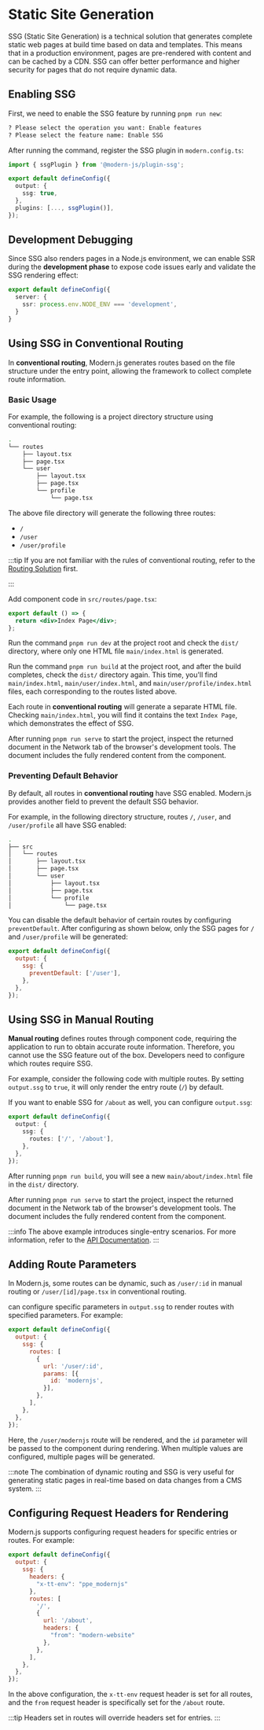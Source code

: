 ---
---

# Static Site Generation

SSG (Static Site Generation) is a technical solution that generates complete static web pages at build time based on data and templates. This means that in a production environment, pages are pre-rendered with content and can be cached by a CDN. SSG can offer better performance and higher security for pages that do not require dynamic data.

## Enabling SSG

First, we need to enable the SSG feature by running `pnpm run new`:

```bash
? Please select the operation you want: Enable features
? Please select the feature name: Enable SSG
```

After running the command, register the SSG plugin in `modern.config.ts`:

```ts title="modern.config.ts"
import { ssgPlugin } from '@modern-js/plugin-ssg';

export default defineConfig({
  output: {
    ssg: true,
  },
  plugins: [..., ssgPlugin()],
});
```

## Development Debugging

Since SSG also renders pages in a Node.js environment, we can enable SSR during the **development phase** to expose code issues early and validate the SSG rendering effect:

```ts title="modern.config.ts"
export default defineConfig({
  server: {
    ssr: process.env.NODE_ENV === 'development',
  }
}
```

## Using SSG in Conventional Routing

In **conventional routing**, Modern.js generates routes based on the file structure under the entry point, allowing the framework to collect complete route information.

### Basic Usage

For example, the following is a project directory structure using conventional routing:

```bash
.
└── routes
    ├── layout.tsx
    ├── page.tsx
    └── user
        ├── layout.tsx
        ├── page.tsx
        └── profile
            └── page.tsx
```

The above file directory will generate the following three routes:

- `/`
- `/user`
- `/user/profile`

:::tip
If you are not familiar with the rules of conventional routing, refer to the [Routing Solution](/guides/basic-features/routes) first.

:::

Add component code in `src/routes/page.tsx`:

```jsx title="src/routes/page.tsx"
export default () => {
  return <div>Index Page</div>;
};
```

Run the command `pnpm run dev` at the project root and check the `dist/` directory, where only one HTML file `main/index.html` is generated.

Run the command `pnpm run build` at the project root, and after the build completes, check the `dist/` directory again. This time, you'll find `main/index.html`, `main/user/index.html`, and `main/user/profile/index.html` files, each corresponding to the routes listed above.

Each route in **conventional routing** will generate a separate HTML file. Checking `main/index.html`, you will find it contains the text `Index Page`, which demonstrates the effect of SSG.

After running `pnpm run serve` to start the project, inspect the returned document in the Network tab of the browser's development tools. The document includes the fully rendered content from the component.

### Preventing Default Behavior

By default, all routes in **conventional routing** have SSG enabled. Modern.js provides another field to prevent the default SSG behavior.

For example, in the following directory structure, routes `/`, `/user`, and `/user/profile` all have SSG enabled:

```bash
.
├── src
│   └── routes
│       ├── layout.tsx
│       ├── page.tsx
│       └── user
│           ├── layout.tsx
│           ├── page.tsx
│           └── profile
│               └── page.tsx
```

You can disable the default behavior of certain routes by configuring `preventDefault`. After configuring as shown below, only the SSG pages for `/` and `/user/profile` will be generated:

```js
export default defineConfig({
  output: {
    ssg: {
      preventDefault: ['/user'],
    },
  },
});
```

## Using SSG in Manual Routing

**Manual routing** defines routes through component code, requiring the application to run to obtain accurate route information. Therefore, you cannot use the SSG feature out of the box. Developers need to configure which routes require SSG.

For example, consider the following code with multiple routes. By setting `output.ssg` to `true`, it will only render the entry route (`/`) by default.


<SelfRouteExample />

If you want to enable SSG for `/about` as well, you can configure `output.ssg`:

```ts title="modern.config.ts"
export default defineConfig({
  output: {
    ssg: {
      routes: ['/', '/about'],
    },
  },
});
```

After running `pnpm run build`, you will see a new `main/about/index.html` file in the `dist/` directory.

After running `pnpm run serve` to start the project, inspect the returned document in the Network tab of the browser's development tools. The document includes the fully rendered content from the component.

:::info
The above example introduces single-entry scenarios. For more information, refer to the [API Documentation](/configure/app/output/ssg).
:::

## Adding Route Parameters

In Modern.js, some routes can be dynamic, such as `/user/:id` in manual routing or `/user/[id]/page.tsx` in conventional routing.

 can configure specific parameters in `output.ssg` to render routes with specified parameters. For example:

```js
export default defineConfig({
  output: {
    ssg: {
      routes: [
        {
          url: '/user/:id',
          params: [{
            id: 'modernjs',
          }],
        },
      ],
    },
  },
});
```

Here, the `/user/modernjs` route will be rendered, and the `id` parameter will be passed to the component during rendering. When multiple values are configured, multiple pages will be generated.

:::note
The combination of dynamic routing and SSG is very useful for generating static pages in real-time based on data changes from a CMS system.
:::

## Configuring Request Headers for Rendering

Modern.js supports configuring request headers for specific entries or routes. For example:

```js
export default defineConfig({
  output: {
    ssg: {
      headers: {
        "x-tt-env": "ppe_modernjs"
      },
      routes: [
        '/',
        {
          url: '/about',
          headers: {
            "from": "modern-website"
          },
        },
      ],
    },
  },
});
```

In the above configuration, the `x-tt-env` request header is set for all routes, and the `from` request header is specifically set for the `/about` route.

:::tip
Headers set in routes will override headers set for entries.
:::
